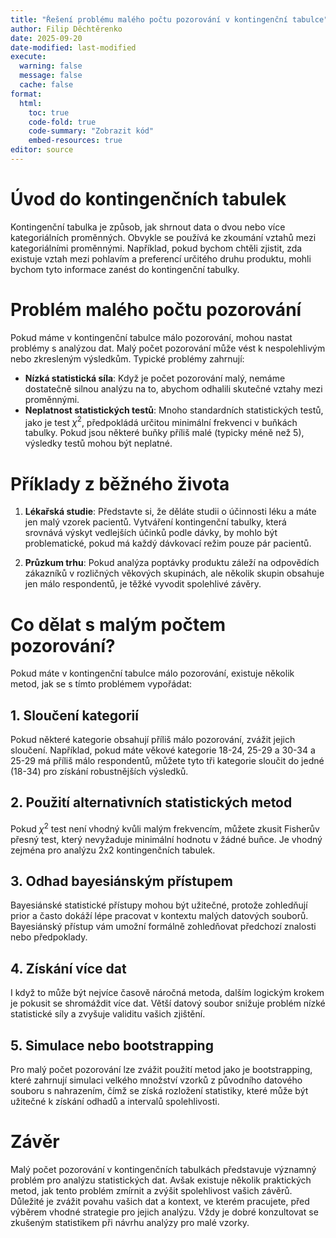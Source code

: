 ```yaml
---
title: "Řešení problému malého počtu pozorování v kontingenční tabulce"
author: Filip Děchtěrenko
date: 2025-09-20
date-modified: last-modified
execute:
  warning: false
  message: false
  cache: false
format:
  html:
    toc: true
    code-fold: true
    code-summary: "Zobrazit kód"
    embed-resources: true
editor: source
---
```


# Úvod do kontingenčních tabulek

Kontingenční tabulka je způsob, jak shrnout data o dvou nebo více kategoriálních proměnných. Obvykle se používá ke zkoumání vztahů mezi kategoriálními proměnnými. Například, pokud bychom chtěli zjistit, zda existuje vztah mezi pohlavím a preferencí určitého druhu produktu, mohli bychom tyto informace zanést do kontingenční tabulky.

# Problém malého počtu pozorování

Pokud máme v kontingenční tabulce málo pozorování, mohou nastat problémy s analýzou dat. Malý počet pozorování může vést k nespolehlivým nebo zkresleným výsledkům. Typické problémy zahrnují:

- **Nízká statistická síla**: Když je počet pozorování malý, nemáme dostatečně silnou analýzu na to, abychom odhalili skutečné vztahy mezi proměnnými. 
- **Neplatnost statistických testů**: Mnoho standardních statistických testů, jako je test $\chi^2$, předpokládá určitou minimální frekvenci v buňkách tabulky. Pokud jsou některé buňky příliš malé (typicky méně než 5), výsledky testů mohou být neplatné.

# Příklady z běžného života

1. **Lékařská studie**: Představte si, že děláte studii o účinnosti léku a máte jen malý vzorek pacientů. Vytváření kontingenční tabulky, která srovnává výskyt vedlejších účinků podle dávky, by mohlo být problematické, pokud má každý dávkovací režim pouze pár pacientů.

2. **Průzkum trhu**: Pokud analýza poptávky produktu záleží na odpovědích zákazníků v rozličných věkových skupinách, ale několik skupin obsahuje jen málo respondentů, je těžké vyvodit spolehlivé závěry.

# Co dělat s malým počtem pozorování?

Pokud máte v kontingenční tabulce málo pozorování, existuje několik metod, jak se s tímto problémem vypořádat:

## 1. Sloučení kategorií

Pokud některé kategorie obsahují příliš málo pozorování, zvážit jejich sloučení. Například, pokud máte věkové kategorie 18-24, 25-29 a 30-34 a 25-29 má příliš málo respondentů, můžete tyto tři kategorie sloučit do jedné (18-34) pro získání robustnějších výsledků.

## 2. Použití alternativních statistických metod

Pokud $\chi^2$ test není vhodný kvůli malým frekvencím, můžete zkusit Fisherův přesný test, který nevyžaduje minimální hodnotu v žádné buňce. Je vhodný zejména pro analýzu 2x2 kontingenčních tabulek.

## 3. Odhad bayesiánským přístupem

Bayesiánské statistické přístupy mohou být užitečné, protože zohledňují prior a často dokáží lépe pracovat v kontextu malých datových souborů. Bayesiánský přístup vám umožní formálně zohledňovat předchozí znalosti nebo předpoklady.

## 4. Získání více dat

I když to může být nejvíce časově náročná metoda, dalším logickým krokem je pokusit se shromáždit více dat. Větší datový soubor snižuje problém nízké statistické síly a zvyšuje validitu vašich zjištění.

## 5. Simulace nebo bootstrapping

Pro malý počet pozorování lze zvážit použití metod jako je bootstrapping, které zahrnují simulaci velkého množství vzorků z původního datového souboru s nahrazením, čímž se získá rozložení statistiky, které může být užitečné k získání odhadů a intervalů spolehlivosti.

# Závěr

Malý počet pozorování v kontingenčních tabulkách představuje významný problém pro analýzu statistických dat. Avšak existuje několik praktických metod, jak tento problém zmírnit a zvýšit spolehlivost vašich závěrů. Důležité je zvážit povahu vašich dat a kontext, ve kterém pracujete, před výběrem vhodné strategie pro jejich analýzu. Vždy je dobré konzultovat se zkušeným statistikem při návrhu analýzy pro malé vzorky.

